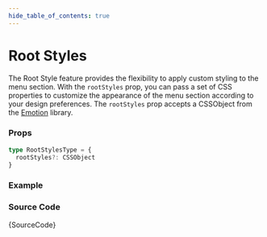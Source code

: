```yaml
---
hide_table_of_contents: true
---
```



# Root Styles

The Root Style feature provides the flexibility to apply custom styling to the menu section. With the `rootStyles` prop, you can pass a set of CSS properties to customize the appearance of the menu section according to your design preferences. The `rootStyles` prop accepts a CSSObject from the [Emotion](https://emotion.sh/docs/introduction) library.

### Props

```ts noCopy
type RootStylesType = {
  rootStyles?: CSSObject
}
```

### Example

<IframeWindow url='https://demos.pixinvent.com/vuexy-nextjs-admin-template/demo-1/en/menu-examples/vertical-menu/menu-section/root-styles' />

### Source Code

<TsToJsCodeSnippet>{SourceCode}</TsToJsCodeSnippet>
